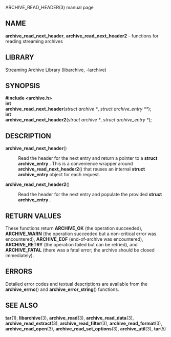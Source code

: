 ARCHIVE_READ_HEADER(3) manual page 
== NAME == 
'''archive_read_next_header''', 
'''archive_read_next_header2''' 
- functions for reading streaming archives 
== LIBRARY == 
Streaming Archive Library (libarchive, -larchive) 
== SYNOPSIS == 
'''<nowiki>#include <archive.h></nowiki>''' 
<br> 
'''int''' 
<br> 
'''archive_read_next_header'''(''struct archive *'', ''struct archive_entry **''); 
<br> 
'''int''' 
<br> 
'''archive_read_next_header2'''(''struct archive *'', ''struct archive_entry *''); 
== DESCRIPTION == 
<dl> 
<dt>'''archive_read_next_header'''()</dt><dd> 
Read the header for the next entry and return a pointer to 
a 
'''struct archive_entry .''' 
This is a convenience wrapper around 
'''archive_read_next_header2'''() 
that reuses an internal 
'''struct archive_entry''' 
object for each request. 
</dd><dt>'''archive_read_next_header2'''()</dt><dd> 
Read the header for the next entry and populate the provided 
'''struct archive_entry .''' 
</dd></dl> 
== RETURN VALUES == 
These functions return 
'''ARCHIVE_OK''' 
(the operation succeeded), 
'''ARCHIVE_WARN''' 
(the operation succeeded but a non-critical error was encountered), 
'''ARCHIVE_EOF''' 
(end-of-archive was encountered), 
'''ARCHIVE_RETRY''' 
(the operation failed but can be retried), 
and 
'''ARCHIVE_FATAL''' 
(there was a fatal error; the archive should be closed immediately). 
== ERRORS == 
Detailed error codes and textual descriptions are available from the 
'''archive_errno'''() 
and 
'''archive_error_string'''() 
functions. 
== SEE ALSO == 
'''tar'''(1), 
'''libarchive'''(3), 
'''archive_read'''(3), 
'''archive_read_data'''(3), 
'''archive_read_extract'''(3), 
'''archive_read_filter'''(3), 
'''archive_read_format'''(3), 
'''archive_read_open'''(3), 
'''archive_read_set_options'''(3), 
'''archive_util'''(3), 
'''tar'''(5) 
